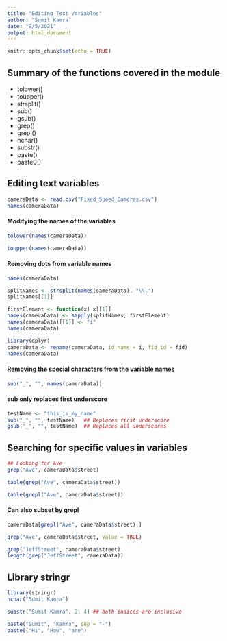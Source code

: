 ```yaml
---
title: "Editing Text Variables"
author: "Sumit Kamra"
date: "9/5/2021"
output: html_document
---
```


```r
knitr::opts_chunk$set(echo = TRUE)
```
## Summary of the functions covered in the module
* tolower()
* toupper()
* strsplit()
* sub() 
* gsub()
* grep()
* grepl()
* nchar()
* substr()
* paste()
* paste0()


## Editing text variables

```r
cameraData <- read.csv("Fixed_Speed_Cameras.csv")
names(cameraData)
```
#### Modifying the names of the variables
```r
tolower(names(cameraData))
```
```r
toupper(names(cameraData))
```
#### Removing dots from variable names
```r
names(cameraData)
```
```r
splitNames <- strsplit(names(cameraData), "\\.")
splitNames[[1]]
```
```r
firstElement <- function(x) x[[1]]
names(cameraData) <- sapply(splitNames, firstElement)
names(cameraData)[[1]] <- "i"
names(cameraData)
```

```r
library(dplyr)
cameraData <- rename(cameraData, id_name = i, fid_id = fid)
names(cameraData)
```
#### Removing the special characters from the variable names
```r
sub("_", "", names(cameraData))
```
#### sub only replaces first underscore
```r
testName <- "this_is_my_name"
sub("_", "", testName)   ## Replaces first underscore
gsub("_", "", testName)  ## Replaces all underscores

```
## Searching for specific values in variables

```r
## Looking for Ave
grep("Ave", cameraData$street)

table(grep("Ave", cameraData$street))

table(grepl("Ave", cameraData$street))

```
#### Can also subset by grepl
```r
cameraData[grepl("Ave", cameraData$street),]
```

```r
grep("Ave", cameraData$street, value = TRUE)
```
```r
grep("JeffStreet", cameraData$street)
length(grep("JeffStreet", cameraData))
```
## Library stringr
```r
library(stringr)
nchar("Sumit Kamra")

```

```r
substr("Sumit Kamra", 2, 4) ## both indices are inclusive
```

```r
paste("Sumit", "Kamra", sep = "-")
paste0("Hi", "How", "are")
```


